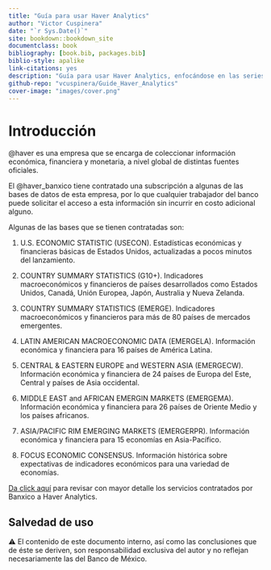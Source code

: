 ```yaml
--- 
title: "Guía para usar Haver Analytics"
author: "Victor Cuspinera"
date: "`r Sys.Date()`"
site: bookdown::bookdown_site
documentclass: book
bibliography: [book.bib, packages.bib]
biblio-style: apalike
link-citations: yes
description: "Guía para usar Haver Analytics, enfocándose en las series relacionadas con el dinero en efectivo y herramientas que podrían ser útiles a la Oficina de Estadística de la Dirección General de Emisión del Banco de México."
github-repo: "vcuspinera/Guide_Haver_Analytics"
cover-image: "images/cover.png"
---
```


# Introducción {#intro}

@haver es una empresa que se encarga de coleccionar información económica, financiera y monetaria, a nivel global de distintas fuentes oficiales. 

El @haver_banxico tiene contratado una subscripción a algunas de las bases de datos de esta empresa, por lo que cualquier trabajador del banco puede solicitar el acceso a esta información sin incurrir en costo adicional alguno.

Algunas de las bases que se tienen contratadas son:

1. U.S. ECONOMIC STATISTIC (USECON). Estadísticas económicas y financieras básicas de Estados Unidos, actualizadas a pocos minutos del lanzamiento.

3. COUNTRY SUMMARY STATISTICS (G10+). Indicadores macroeconómicos y financieros de países desarrollados  como Estados Unidos, Canadá, Unión Europea, Japón, Australia y Nueva Zelanda.

4. COUNTRY SUMMARY STATISTICS (EMERGE). Indicadores macroeconómicos y financieros para más de 80 países de mercados emergentes.

5. LATIN AMERICAN MACROECONOMIC DATA (EMERGELA). Información económica y financiera para 16 países de América Latina. 

6. CENTRAL & EASTERN EUROPE and WESTERN ASIA (EMERGECW). Información económica y financiera de 24 países de Europa del Este, Central y países de Asia occidental.

7. MIDDLE EAST and AFRICAN EMERGIN MARKETS (EMERGEMA). Información económica y financiera para 26 países de Oriente Medio y los países africanos.

8. ASIA/PACIFIC RIM EMERGING MARKETS (EMERGERPR). Información económica y financiera para 15 economías en Asia-Pacífico.

9. FOCUS ECONOMIC CONSENSUS. Información histórica sobre expectativas de indicadores económicos para una variedad de economías.


[Da click aquí](http://webinterno/centro-de-informacion-electronica/acceso-a-recursos-electronicos/bases-de-datos-con-informacion-estadistica/haver-analytics-global/haver-analytics-global--.html) para revisar con mayor detalle los servicios contratados por Banxico a Haver Analytics.


## Salvedad de uso
⚠ El contenido de este documento interno, así como las conclusiones que de éste se deriven, son responsabilidad exclusiva del autor y no reflejan necesariamente las del Banco de México.
